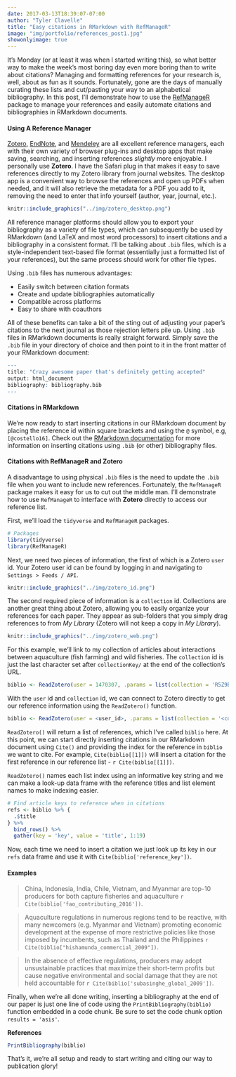 ```yaml
---
date: 2017-03-13T18:39:07-07:00
author: "Tyler Clavelle"
title: "Easy citations in RMarkdown with RefManageR"
image: "img/portfolio/references_post1.jpg"
showonlyimage: true
---
```


It's Monday (or at least it was when I started writing this), so what better way to make the week's most boring day even more boring than to write about citations? Managing and formatting references for your research is, well, about as fun as it sounds. Fortunately, gone are the days of manually curating these lists and cut/pasting your way to an alphabetical bibliography. In this post, I'll demonstrate how to use the [RefManageR](https://cran.r-project.org/web/packages/RefManageR/RefManageR.pdf) package to manage your references and easily automate citations and bibliographies in RMarkdown documents.

#### Using A Reference Manager
[Zotero](https://www.zotero.org), [EndNote](http://endnote.com), and [Mendeley](https://www.mendeley.com) are all excellent reference managers, each with their own variety of browser plug-ins and desktop apps that make saving, searching, and inserting references *slightly* more enjoyable. I personally use **Zotero**. I have the Safari plug in that makes it easy to save references directly to my Zotero library from journal websites. The desktop app is a convenient way to browse the references and open up PDFs when needed, and it will also retrieve the metadata for a PDF you add to it, removing the need to enter that info yourself (author, year, journal, etc.).

```r
knitr::include_graphics("../img/zotero_desktop.png")
```

All reference manager platforms should allow you to export your bibliography as a variety of file types, which can subsequently be used by RMarkdown (and LaTeX and most word processors) to insert citations and a bibliography in a consistent format. I'll be talking about `.bib` files, which is a style-independent text-based file format (essentially just a formatted list of your references), but the same process should work for other file types.  

Using `.bib` files has numerous advantages:  

+ Easily switch between citation formats  
+ Create and update bibliographies automatically
+ Compatible across platforms
+ Easy to share with coauthors 

All of these benefits can take a bit of the sting out of adjusting your paper's citations to the next journal as those rejection letters pile up. Using `.bib` files in RMarkdown documents is really straight forward. Simply save the `.bib` file in your directory of choice and then point to it in the front matter of your RMarkdown document:

```r
---
title: "Crazy awesome paper that's definitely getting accepted"
output: html_document
bibliography: bibliography.bib
---
```

#### Citations in RMarkdown
We're now ready to start inserting citations in our RMarkdown document by placing the reference id within square brackets and using the `@` symbol, e.g, `[@costello16]`. Check out the [RMarkdown documentation](http://rmarkdown.rstudio.com/authoring_bibliographies_and_citations.html) for more information on inserting citations using `.bib` (or other) bibliography files.

#### Citations with RefManageR and Zotero
A disadvantage to using physical `.bib` files is the need to update the `.bib` file when you want to include new references. Fortunately, the `RefManageR` package makes it easy for us to cut out the middle man. I'll demonstrate how to use `RefManageR` to interface with **Zotero** directly to access our reference list.

First, we'll load the `tidyverse` and `RefManageR` packages. 
```r
# Packages
library(tidyverse)
library(RefManageR)
```

Next, we need two pieces of information, the first of which is a Zotero `user` id. Your Zotero user id can be found by logging in and navigating to `Settings > Feeds / API`. 

```r
knitr::include_graphics("../img/zotero_id.png")
```

The second required piece of information is a `collection` id. Collections are another great thing about Zotero, allowing you to easily organize your references for each paper. They appear as sub-folders that you simply drag references to from *My Library* (Zotero will not keep a copy in *My Library*). 

```r
knitr::include_graphics("../img/zotero_web.png")
```

For this example, we'll link to my collection of articles about interactions between aquaculture (fish farming) and wild fisheries. The `collection` id is just the last character set after `collectionKey/` at the end of the collection's URL.  

```r
biblio <- ReadZotero(user = 1470307, .params = list(collection = 'R5Z9BXFT'))
```

With the `user` id and `collection` id, we can connect to Zotero directly to get our reference information using the `ReadZotero()` function. 
  
```r
biblio <- ReadZotero(user = <user_id>, .params = list(collection = '<collection_id>'))
```

`ReadZotero()` will return a list of references, which I've called `biblio` here. At this point, we can start directly inserting citations in our RMarkdown document using `Cite()` and providing the index for the reference in `biblio` we want to cite. For example, `Cite(biblio[[1]])` will insert a citation for the first reference in our reference list - `r Cite(biblio[[1]])`. 

`ReadZotero()` names each list index using an informative key string and we can make a look-up data frame with the reference titles and list element names to make indexing easier.

```r
# Find article keys to reference when in citations
refs <- biblio %>% {
  .$title
} %>%
  bind_rows() %>%
  gather(key = 'key', value = 'title', 1:19)
```

Now, each time we need to insert a citation we just look up its key in our `refs` data frame and use it with `Cite(biblio['reference_key'])`.

#### Examples 
> China, Indonesia, India, Chile, Vietnam, and Myanmar are top-10 producers for both capture fisheries and aquaculture `r Cite(biblio['fao_contributing_2016'])`. 

> Aquaculture regulations in numerous regions tend to be reactive, with many newcomers (e.g. Myanmar and Vietnam) promoting economic development at the expense of more restrictive policies like those imposed by incumbents, such as Thailand and the Philippines `r Cite(biblio["hishamunda_commercial_2009"])`. 

> In the absence of effective regulations, producers may adopt unsustainable practices that maximize their short-term profits but cause negative environmental and social damage that they are not held accountable for `r Cite(biblio['subasinghe_global_2009'])`.

Finally, when we're all done writing, inserting a bibliography at the end of our paper is just one line of code using the `PrintBibliography(biblio)` function embedded in a code chunk. Be sure to set the code chunk option `results = 'asis'`.

**References**  
  
```r
PrintBibliography(biblio)
```

That's it, we're all setup and ready to start writing and citing our way to publication glory!